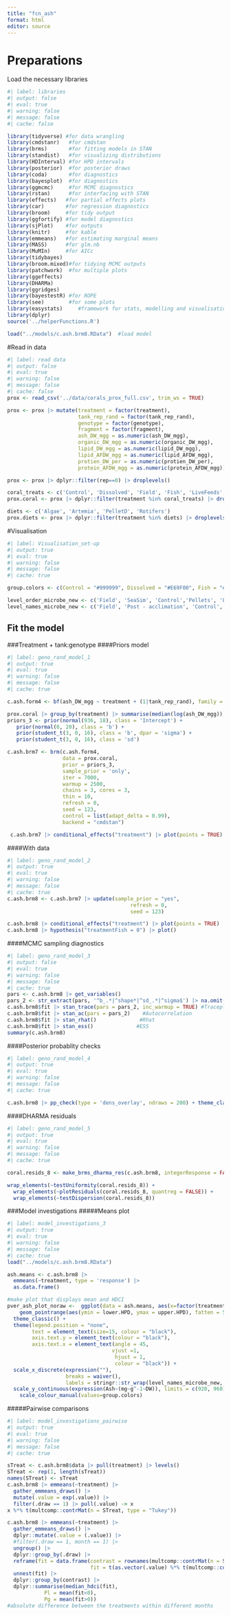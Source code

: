 ```yaml
---
title: "fcn_ash"
format: html
editor: source
---
```


# Preparations

Load the necessary libraries

```r
#| label: libraries
#| output: false
#| eval: true
#| warning: false
#| message: false
#| cache: false

library(tidyverse) #for data wrangling
library(cmdstanr)   #for cmdstan
library(brms)       #for fitting models in STAN
library(standist)   #for visualizing distributions
library(HDInterval) #for HPD intervals
library(posterior)  #for posterior draws
library(coda)       #for diagnostics
library(bayesplot)  #for diagnostics
library(ggmcmc)     #for MCMC diagnostics
library(rstan)      #for interfacing with STAN
library(effects)   #for partial effects plots
library(car)       #for regression diagnostics
library(broom)     #for tidy output
library(ggfortify) #for model diagnostics
library(sjPlot)    #for outputs
library(knitr)     #for kable
library(emmeans)   #for estimating marginal means
library(MASS)      #for glm.nb
library(MuMIn)     #for AICc
library(tidybayes)
library(broom.mixed)#for tidying MCMC outputs
library(patchwork)  #for multiple plots
library(ggeffects)
library(DHARMa)
library(ggridges)
library(bayestestR) #for ROPE
library(see)        #for some plots
library(easystats)     #framework for stats, modelling and visualisation 
library(dplyr)
source('../helperFunctions.R')  

load("../models/c.ash.brm8.RData")  #load model
```

#Read in data
```r
#| label: read data
#| output: false
#| eval: true
#| warning: false
#| message: false
#| cache: false
prox <- read_csv('../data/corals_prox_full.csv', trim_ws = TRUE)

prox <- prox |> mutate(treatment = factor(treatment),
                       tank_rep_rand = factor(tank_rep_rand), 
                       genotype = factor(genotype), 
                       fragment = factor(fragment), 
                       ash_DW_mgg = as.numeric(ash_DW_mgg),
                       organic_DW_mgg = as.numeric(organic_DW_mgg),
                       lipid_DW_mgg = as.numeric(lipid_DW_mgg),
                       lipid_AFDW_mgg = as.numeric(lipid_AFDW_mgg), 
                       protien_DW_per = as.numeric(protien_DW_per), 
                       protein_AFDW_mgg = as.numeric(protein_AFDW_mgg))  

prox <- prox |> dplyr::filter(rep==0) |> droplevels() 

coral_treats <- c('Control', 'Dissolved', 'Field', 'Fish', 'LiveFeeds', 'Mix', 'Pellets', 'SeaSim')
prox.coral <- prox |> dplyr::filter(treatment %in% coral_treats) |> droplevels() 

diets <- c('Algae', 'Artemia', 'PelletD', 'Rotifers')
prox.diets <- prox |> dplyr::filter(treatment %in% diets) |> droplevels() 

```

#Visualisation

```r
#| label: Visualisation_set-up
#| output: true
#| eval: true 
#| warning: false
#| message: false
#| cache: true

group.colors <- c(Control = "#999999", Dissolved = "#E69F00", Fish = "#56B4E9", LiveFeeds = "#009E73", Mix = "#F0E442", Pellets = "#0072B2", Field = "#D55E00", SeaSim = "#CC79A7" )

level_order_microbe_new <- c('Field', 'SeaSim', 'Control','Pellets', 'LiveFeeds', 'Mix', 'Fish', 'Dissolved')
level_names_microbe_new <- c('Field', 'Post - acclimation', 'Control','Pellets', 'LiveFeeds', 'LiveFeeds + Fish', 'Fish', 'Dissolved') 
```


## Fit the model
###Treatment + tank:genotype
####Priors model
```r
#| label: geno_rand_model_1
#| output: true
#| eval: true
#| warning: false
#| message: false
#| cache: true

c.ash.form4 <- bf(ash_DW_mgg ~ treatment + (1|tank_rep_rand), family = gaussian(), sigma ~ genotype) 

prox.coral |> group_by(treatment) |> summarise(median(log(ash_DW_mgg)), mad(log(ash_DW_mgg))) 
priors_3 <- prior(normal(936, 18), class = 'Intercept') + 
   prior(normal(0, 20), class = 'b') + 
   prior(student_t(3, 0, 16), class = 'b', dpar = 'sigma') + 
   prior(student_t(3, 0, 16), class = 'sd')

c.ash.brm7 <- brm(c.ash.form4, 
                  data = prox.coral,
                  prior = priors_3, 
                  sample_prior = 'only',
                  iter = 7000, 
                  warmup = 2500, 
                  chains = 3, cores = 3, 
                  thin = 10, 
                  refresh = 0, 
                  seed = 123, 
                  control = list(adapt_delta = 0.99),
                  backend = "cmdstan") 

 c.ash.brm7 |> conditional_effects("treatment") |> plot(points = TRUE)   
```

####With data
```r
#| label: geno_rand_model_2
#| output: true
#| eval: true
#| warning: false
#| message: false
#| cache: true
c.ash.brm8 <- c.ash.brm7 |> update(sample_prior = "yes",
                                        refresh = 0,
                                        seed = 123) 

c.ash.brm8 |> conditional_effects("treatment") |> plot(points = TRUE)
c.ash.brm8 |> hypothesis("treatmentFish = 0") |> plot()
```

####MCMC sampling diagnostics

```r
#| label: geno_rand_model_3
#| output: false
#| eval: true
#| warning: false
#| message: false
#| cache: true 
pars <- c.ash.brm8 |> get_variables()
pars_2 <- str_extract(pars, '^b_.*|^shape*|^sd_.*|^sigma$') |> na.omit() 
c.ash.brm8$fit |> stan_trace(pars = pars_2, inc_warmup = TRUE) #Traceplots
c.ash.brm8$fit |> stan_ac(pars = pars_2)    #Autocorrelation
c.ash.brm8$fit |> stan_rhat()              #Rhat
c.ash.brm8$fit |> stan_ess()              #ESS
summary(c.ash.brm8) 
```

####Posterior probablity checks

```r
#| label: geno_rand_model_4
#| output: true
#| eval: true 
#| warning: false
#| message: false
#| cache: true

c.ash.brm8 |> pp_check(type = 'dens_overlay', ndraws = 200) + theme_classic()
```

####DHARMA residuals

```r
#| label: geno_rand_model_5
#| output: true
#| eval: true 
#| warning: false
#| message: false
#| cache: true

coral.resids_8 <- make_brms_dharma_res(c.ash.brm8, integerResponse = FALSE)

wrap_elements(~testUniformity(coral.resids_8)) + 
  wrap_elements(~plotResiduals(coral.resids_8, quantreg = FALSE)) +
  wrap_elements(~testDispersion(coral.resids_8))
```

###Model investigations
#####Means plot

```r
#| label: model_investigations_3
#| output: true
#| eval: true 
#| warning: false
#| message: false
#| cache: true
load("../models/c.ash.brm8.RData")

ash.means <- c.ash.brm8 |> 
  emmeans(~treatment, type = 'response') |> 
  as.data.frame()

#make plot that displays mean and HDCI
pver_ash_plot_noraw <-  ggplot(data = ash.means, aes(x=factor(treatment, level = level_order_microbe_new), y = emmean, colour = treatment)) + 
    geom_pointrange(aes(ymin = lower.HPD, ymax = upper.HPD), fatten = 5) + 
  theme_classic() +
  theme(legend.position = "none", 
        text = element_text(size=15, colour = "black"),
        axis.text.y = element_text(colour = "black"), 
        axis.text.x = element_text(angle = 45, 
                                  vjust =1, 
                                   hjust = 1,
                                   colour = "black")) +
  scale_x_discrete(expression(""), 
                   breaks = waiver(), 
                   labels = stringr::str_wrap(level_names_microbe_new, 9)) + 
  scale_y_continuous(expression(Ash~(mg~g^-1~DW)), limits = c(920, 960), breaks = seq(900, 970, by = 10))+ 
    scale_colour_manual(values=group.colors)
```

#####Pairwise comparisons
```r
#| label: model_investigations_pairwise
#| output: true
#| eval: true 
#| warning: false
#| message: false
#| cache: true

sTreat <- c.ash.brm8$data |> pull(treatment) |> levels()
STreat <- rep(1, length(sTreat))
names(STreat) <- sTreat
c.ash.brm8 |> emmeans(~treatment) |> 
  gather_emmeans_draws() |>  
  mutate(.value = exp(.value)) |> 
  filter(.draw == 1) |> pull(.value) -> x
x %*% t(multcomp::contrMat(n = STreat, type = "Tukey"))

c.ash.brm8 |> emmeans(~treatment) |> 
  gather_emmeans_draws() |>  
  dplyr::mutate(.value = (.value)) |> 
  #filter(.draw == 1, month == 1) |> 
  ungroup() |>
  dplyr::group_by(.draw) |> 
  reframe(fit = data.frame(contrast = rownames(multcomp::contrMat(n = STreat, type = "Tukey")), 
                           fit = t(as.vector(.value) %*% t(multcomp::contrMat(n = STreat, type = "Tukey"))))) |> 
  unnest(fit) |> 
  dplyr::group_by(contrast) |> 
  dplyr::summarise(median_hdci(fit),
            Pl = mean(fit<0),
            Pg = mean(fit>0)) 
#absolute difference between the treatments within different months
```

